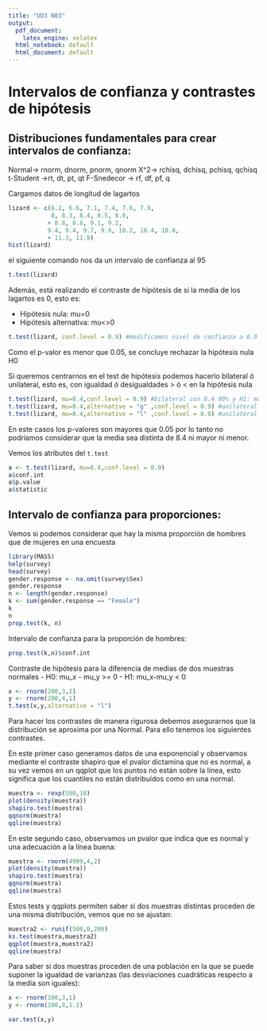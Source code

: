 ```yaml
---
title: "UD3 N03"
output:
  pdf_document:
    latex_engine: xelatex
  html_notebook: default
  html_document: default
---
```

# Intervalos de confianza y contrastes de hipótesis

## Distribuciones fundamentales para crear intervalos de confianza:
Normal-> rnorm, dnorm, pnorm, qnorm
X^2-> rchisq, dchisq, pchisq, qchisq
t-Student ->rt, dt, pt, qt
F-Snedecor -> rf, df, pf, q

Cargamos datos de longitud de lagartos
```r
lizard <- c(6.2, 6.6, 7.1, 7.4, 7.6, 7.9,
            8, 8.3, 8.4, 8.5, 8.6,
           + 8.8, 8.8, 9.1, 9.2, 
           9.4, 9.4, 9.7, 9.9, 10.2, 10.4, 10.8,
           + 11.3, 11.9)
hist(lizard)
```


el siguiente comando nos da un intervalo de confianza al 95
```r
t.test(lizard)
```


Además, está realizando el contraste de hipótesis de si la media de los lagartos es 0, esto es:

- Hipótesis nula: mu=0
- Hipótesis alternativa: mu<>0

```r
t.test(lizard, conf.level = 0.9) #modificamos nivel de confianza a 0.9
```

Como el p-valor es menor que 0.05, se concluye rechazar la hipótesis nula H0

Si queremos centrarnos en el test de hipótesis podemos hacerlo bilateral ó unilateral, esto es, con igualdad ó desigualdades > ó < en la hipótesis nula

```r
t.test(lizard, mu=8.4,conf.level = 0.9) #bilateral con 8.4 90% y H1: mu!=8.4
t.test(lizard, mu=8.4,alternative = "g" ,conf.level = 0.9) #unilateral H1: mu>8.4
t.test(lizard, mu=8.4,alternative = "l" ,conf.level = 0.9) #unilateral H1: mu<8.4
```
En este casos los p-valores son mayores que 0.05 por lo tanto no podríamos considerar que la media sea distinta de 8.4 ni mayor ni menor. 

Vemos los atributos del  `t.test`
```r
a <- t.test(lizard, mu=8.4,conf.level = 0.9) 
a$conf.int
a$p.value
a$statistic
```


## Intervalo de confianza para proporciones:

Vemos si podemos considerar que hay la misma proporción de hombres que de mujeres en una encuesta
```r
library(MASS)   
help(survey)
head(survey)
gender.response <- na.omit(survey$Sex) 
gender.response
n <- length(gender.response)    
k <- sum(gender.response == "Female") 
k
n
prop.test(k, n) 
```



Intervalo de confianza para la proporción de hombres:


```r
prop.test(k,n)$conf.int
```

Contraste de hipótesis para la diferencia de medias de dos muestras normales
- H0: mu_x - mu_y >= 0
- H1: mu_x-mu_y < 0

```r
x <- rnorm(200,3,2)
y <- rnorm(200,4,1)
t.test(x,y,alternative = "l")
```



Para hacer los contrastes de manera rigurosa debemos asegurarnos que la distribución se aproxima por una Normal. Para ello tenemos los siguientes contrastes.

En este primer caso generamos datos de una exponencial y observamos mediante el contraste shapiro que el pvalor dictamina que no es normal, a su vez vemos en un qqplot que los puntos no están sobre la línea, esto significa que los cuantiles no están distribuídos como en una normal.

```r
muestra <- rexp(500,10)
plot(density(muestra))
shapiro.test(muestra)
qqnorm(muestra)
qqline(muestra)
```
En este segundo caso, observamos un pvalor que indica que es normal y una adecuación a la línea buena:

```r
muestra <- rnorm(4999,4,2)
plot(density(muestra))
shapiro.test(muestra)
qqnorm(muestra)
qqline(muestra)
```


Estos tests y qqplots permiten saber si dos muestras distintas proceden de una misma distribución, vemos que no se ajustan:
```r
muestra2 <- runif(500,0,200)
ks.test(muestra,muestra2)
qqplot(muestra,muestra2)
qqline(muestra)
```



Para saber si dos muestras proceden de una población en la que se puede suponer la igualdad de varianzas (las desviaciones cuadráticas respecto a la media son iguales):
```r
x <- rnorm(100,3,1)
y <- rnorm(100,8,1.2)

var.test(x,y)
```




